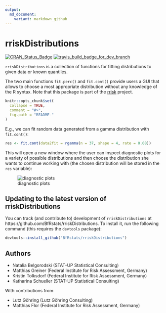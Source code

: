 ```yaml
---
output:
  md_document:
    variant: markdown_github
---
```


<!-- README.md is generated from README.Rmd. Please edit that file -->

# rriskDistributions

[![CRAN_Status_Badge](http://www.r-pkg.org/badges/version/rriskDistributions)](http://cran.r-project.org/package=rriskDistributions)
[![travis_build_badge_for_dev_branch](https://travis-ci.org/mattflor/rriskDistributions.svg?branch=dev)](https://travis-ci.org/mattflor/rriskDistributions)

`rriskDistributions` is a collection of functions for fitting distributions to given data or 
known quantiles.

The two main functions `fit.perc()` and `fit.cont()` provide users a GUI that 
allows to choose a most appropriate distribution without any knowledge of the 
R syntax. Note that this package is part of the [rrisk](http://www.bfr.bund.de/en/rrisk__risk_modelling_and_auto_reporting_in_r-52162.html) project.

```r
knitr::opts_chunk$set(
  collapse = TRUE,
  comment = "#>",
  fig.path = "README-"
)
```

E.g., we can fit random data generated from a gamma distribution with `fit.cont()`:

```r
res <- fit.cont(data2fit = rgamma(n = 37, shape = 4, rate = 0.08))
```

This will open a new window where the user can inspect diagnostic plots for a variety of possible distributions and then choose the distribution she wants to continue working with (the chosen distribution will be stored in the `res` variable):

![diagnostic plots](tools/README-diagnostic_plots-fitting_continuous_distributions.png)


## Updating to the latest version of rriskDistributions

You can track (and contribute to) development of `rriskDistributions` at https://github.com/BfRstats/rriskDistributions. To install it, run the following command (this requires the `devtools` package):

```r
devtools::install_github("BfRstats/rriskDistributions")
```

## Authors

* Natalia Belgorodski (STAT-UP Statistical Consulting)
* Matthias Greiner (Federal Institute for Risk Assessment, Germany)
* Kristin Tolksdorf (Federal Institute for Risk Assessment, Germany)
* Katharina Schueller (STAT-UP Statistical Consulting)

With contributions from

* Lutz Göhring (Lutz Göhring Consulting)
* Matthias Flor (Federal Institute for Risk Assessment, Germany)
